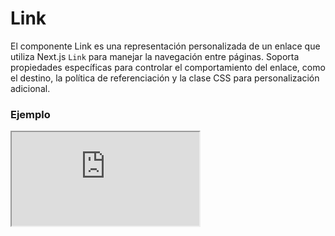 
# Link

El componente Link es una representación personalizada de un enlace que utiliza Next.js `Link` para manejar la navegación entre páginas. Soporta propiedades específicas para controlar el comportamiento del enlace, como el destino, la política de referenciación y la clase CSS para personalización adicional.

### Ejemplo

<Iframe
  minHeightIframe="30dvh"
  src="https://fenextjs-component-storybook.vercel.app/iframe.html?args=&id=component-link--index&viewMode=story"
/>

### Importacion

Para importar el componente Link, se puede hacer desde fenextjs

```tsx copy
import { Link } from "fenextjs";
```

### Parametros

| Parametro      | Tipo                                           | Requerido | Default  | Descripcion                                                             |
| -------------- | ---------------------------------------------- | --------- | -------- | ----------------------------------------------------------------------- |
| className      | string                                         | no        | ''       | Clase CSS para personalizar el estilo del enlace.                       |
| children       | ReactNode                                      | no        | ''       | Contenido o texto que se muestra dentro del enlace.                     |
| target         | '\_self' \| '\_blank' \| '\_parent' \| '\_top' | no        | '\_self' | Define el destino donde se abrirá el enlace.                            |
| referrerPolicy | string                                         | no        | ''       | Política de referencia que se debe usar al navegar a través del enlace. |
| rel            | string                                         | no        | ''       | Especifica la relación entre el documento actual y el enlace.           |
| href           | string                                         | sí        | ''       | URL a la que se navega cuando se hace clic en el enlace.                |

### Storybook

Para ver el storybook del componente lo puede hacer con este [link](https://fenextjs-component-storybook.vercel.app/?path=/story/component-link--index)

### Usos

- Enlace básico

```tsx copy
<Link href="/about">About Us</Link>
```

- Enlace con apertura en nueva pestaña

```tsx copy
<Link href="/contact" target="_blank">
  Contact Us
</Link>
```
